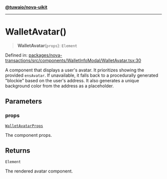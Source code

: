 [**@tuwaio/nova-uikit**](../../../README.md)

***

# WalletAvatar()

> **WalletAvatar**(`props`): `Element`

Defined in: [packages/nova-transactions/src/components/WalletInfoModal/WalletAvatar.tsx:30](https://github.com/TuwaIO/nova-uikit/blob/a9a594a8665072c3f24170aaf92315d433f995a0/packages/nova-transactions/src/components/WalletInfoModal/WalletAvatar.tsx#L30)

A component that displays a user's avatar.
It prioritizes showing the provided `ensAvatar`. If unavailable, it falls back
to a procedurally generated "blockie" based on the user's address.
It also generates a unique background color from the address as a placeholder.

## Parameters

### props

[`WalletAvatarProps`](../type-aliases/WalletAvatarProps.md)

The component props.

## Returns

`Element`

The rendered avatar component.
